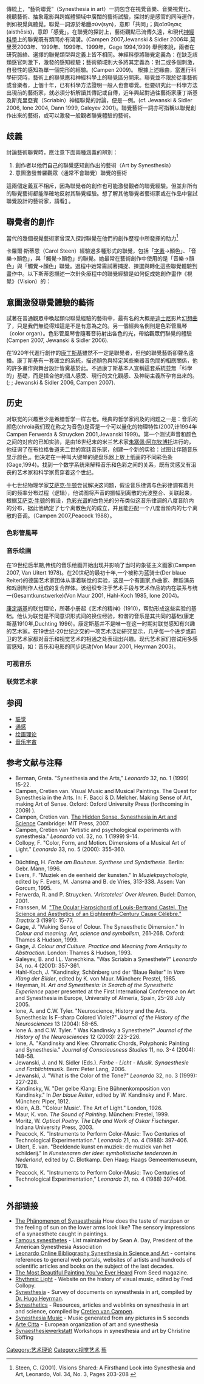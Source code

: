 傳統上，“藝術聯覺”（Synesthesia in art）一詞包含在視覺音樂、音樂視覺化、視聽藝術、抽象電影與跨媒體領域中廣闊的藝術試驗，探討的是感官的同時運作，例如視覺與聽覺。聯覺一詞源於希臘σύν(syn)，意即「共同」；與αἴσθησις (aisthēsis)，意即「感覺」。在聯覺的探討上，藝術觀點已流傳久遠，和現代[[神經科學|神經科學]]上的聯覺既有類同亦有鴻溝。(Campen 2007,Jewanski & Sidler 2006年,莫里茨2003年、1999年、1999年、1999年，Gage 1994,1999)
舉例來說，兩者在研究脈絡、選擇的聯覺類型與定義上皆不相同。神經科學將聯覺定義為：在缺乏該類感官刺激下，激發的感知經驗；藝術領域則大多將其定義為：對二或多個刺激，自發性的感知為單一個完形的經驗。(Campen 2009)。
根據上述緣由，當進行科學研究時，藝術上的聯覺應和神經科學上的聯覺區分開來。聯覺並不限於從事藝術或音樂者，上個十年，已有科學方法證明一般人也會聯覺。但要研究此一科學方法出現前的藝術家，就必須分析解讀其傳記或自傳，近年興起對過往藝術家康丁斯基及斯克里亞賓（Scriabin）神經聯覺的討論，便是一例。(cf. Jewanski & Sidler 2006, Ione 2004, Dann 1999, Galeyev 2001)。聯覺藝術一詞亦可指稱以聯覺創作出來的藝術，或可以激發一般觀者聯覺體驗的藝術。

==歧義==
討論藝術聯覺時，應注意下面兩種涵義的辨別：
# 創作者以他們自己的聯覺感知創作出的藝術（Art by Synesthesia）
# 意圖激發普羅觀眾（通常不會聯覺）聯覺的藝術

這兩個定義互不相斥，因為聯覺者的創作也可能激發觀者的聯覺經驗。但並非所有的聯覺藝術都能準確地反射其聯覺經驗。想了解其他聯覺者藝術家或在作品中嘗試聯覺設計的藝術家，請看[https://en.wikipedia.org/wiki/List_of_people_with_synesthesia] {{Wayback|url=https://en.wikipedia.org/wiki/List_of_people_with_synesthesia |date=20201217170233 }}。

==聯覺者的創作==



當代的幾個視覺藝術家曾深入探討聯覺在他們的創作歷程中所發揮的助力<ref name="Steen">Steen, C. (2001). Visions Shared: A Firsthand Look into Synesthesia and Art, Leonardo, Vol. 34, No. 3, Pages 203-208 {{doi|10.1162/002409401750286949}}</ref> 

卡羅爾·斯蒂恩（Carol Steen）經驗過多種形式的聯覺，包括「[[字素|字素]]→顏色」、「音樂→顏色」，與「觸覺→顏色」的聯覺。她最常在藝術創作中使用的是「音樂→顏色」與「觸覺→顏色」聯覺。過程中她常需試著捕捉、揀選與轉化這些聯覺體驗到畫作中。以下斯蒂恩描述一次針灸療程中的聯覺經驗是如何促成她創作畫作《視覺》（Vision）的：  

{{quotation|「多年前的某天，我在做針灸治療，背部平躺在床上，身上插滿了針。我閉眼並集中注意力開始看，我常常這樣子做，希望可以看到一些神奇的東西。不過這種事不常發生，有時我看到的東西既不有趣也不美麗。躺在那兒時，我看著閉上眼後柔和波動的黑色背景，有很亮的紅色將它刺穿並在天鵝絨般的濃烈黑暗中成形。一開始的紅是一小點的強烈顏色，然後急速的擴大，將黑色驅逐開去。我又看見了綠色的形狀在紅色中出現並在紅跟黑的領域中移動來去。這是我第一次將我看到的視覺印象如實的畫下來...」 |藝術家卡羅爾·斯蒂恩。回想促成創作《視覺》的經驗。<ref name="Steen"/>}}

==意圖激發聯覺體驗的藝術==
試著在普通觀眾中喚起類似聯覺經驗的藝術中，最有名的大概是[[迪士尼|迪士尼]]影片[[幻想曲|幻想曲]]了，只是我們無從得知這是不是有意為之的。另一個經典名例則是色彩管風琴（color organ）。色彩管風琴會隨著音符射出各色的光，帶給觀眾們聯覺的體驗 (Campen 2007, Jewanski & Sidler 2006).

在1920年代進行創作的[[康丁斯基|康丁斯基]]雖然不一定是聯覺者，但他的聯覺藝術卻聲名遠播。康丁斯基有一套確立的系統，描述顏色與特定某些樂器音色間的相應關係，他的許多畫作與舞台設計皆奠基於此。不過康丁斯基本人宣稱這套系統並無「科學的」基礎，而是揉合他的個人感受、現行的文化觀感、及神祕主義所孕育出來的。 ({{Harvnb|Kandinsky|1994}}; {{Harvnb|Dann|1998}}; {{Harvnb|Riccò|1999|pp=138–142}} Jewanski & Sidler 2006, Campen 2007).

==历史==
对联觉的兴趣至少是希腊哲学一样古老。经典的哲学家问及的问题之一是：音乐的颜色(chroia我们现在称之为音色)是否是一个可以量化的物理特性(2007,计1994年Campen Ferwerda & Struycken 2001,Jewanski 1999)。第一个测试声音和颜色之间的对应的已知实验，是由16世纪末的米兰艺术家[[朱塞佩·阿尔钦博托|朱塞佩·阿尔钦博托]]进行的，他征询了在布拉格鲁道夫二世的宫廷音乐家，创建一个新的实验：试图让伴随音乐显示颜色,。他决定在一种叫大键琴的键盘乐器上放上纸画的不同彩色条(Gage,1994)。找到一个数学系统来解释音乐和色彩之间的关系，既有灵感又有沮丧的艺术家和科学家贯穿着这个世纪。

十七世纪物理学家[[艾萨克·牛顿|艾萨克·牛顿]]尝试解决这问题，假设音乐律调与色彩律调有着共同的频率分布过程（逻辑），他试图将声音的振幅到离散的光波整合、关联起来，根据[[艾萨克·牛顿|艾萨克·牛顿]]的假设，[[色彩|色彩]][[光谱|光谱]]的白色光的分布类似这音乐律调的八度音阶内的分布，据此他确定了七个离散色光的成立，并且能匹配一个八度音阶内的七个离散的音调。（Campen 2007,Peacock 1988）。

===色彩管風琴===

{{Main|色彩管風琴}} 
===音乐绘画===
{{Main|音乐绘画}} 

在19世纪后半期,传统的音乐绘画开始出现并影响了当时的象征主义画家(Campen 2007, Van Uitert 1978)。在20世纪的最初十年,一个被称为蓝骑士(Der blaue Reiter)的德国艺术家团体从事着联觉的实验，这是一个有画家,作曲家、舞蹈演员和戏剧制作人组成的复合群体。该组织专注于艺术手段与艺术作品的内在联系与统一(Gesamtkunstwerke)(Von Maur 2001, Hahl-Koch 1985, Ione 2004)。

[[康定斯基|康定斯基]]的联觉理论，所著小册起《艺术的精神》(1910)，帮助形成这些实验的基础。他认为联觉是不同意识形式间的换位经验，和谐的音乐是其共同的基础(康定斯基1910年,Duchting 1996)。康定斯基并不是唯一在这一时期对联觉感知有兴趣的艺术家。在19世纪-20世纪之交的一项艺术活动研究显示，几乎每一个进步或前卫的艺术家都对音乐和视觉艺术的相通之处表现出兴趣。现代艺术家们尝试用多感官感知，如：音乐和电影的同步运动(Von Maur 2001, Heyrman 2003)。

===可视音乐===
{{Main|可视音乐}} 

===联觉艺术家===
==参阅==
*[[联觉|联觉]]
*[[通感|通感]]
*[[绘画理论|绘画理论]]
*[[音乐宇宙|音乐宇宙]]

==参考文献与注释==
<div class="references-small">
<references />
*Berman, Greta. "Synesthesia and the Arts," ''Leonardo'' 32, no. 1 (1999) 15-22.
*Campen, Cretien van. Visual Music and Musical Paintings. The Quest for Synesthesia in the Arts. In: F. Bacci & D. Melcher. Making Sense of Art, making Art of Sense. Oxford: Oxford University Press (forthcoming in 2009) ).
*Campen, Cretien van.  [https://web.archive.org/web/20071208214230/http://mitpress.mit.edu/catalog/item/default.asp?ttype=2&tid=11303 The Hidden Sense. Synesthesia in Art and Science] Cambridge: MIT Press, 2007.
*Campen, Cretien van "Artistic and psychological experiments with synesthesia." ''Leonardo'' vol. 32, no. 1 (1999) 9-14.
*Collopy, F. "Color, Form, and Motion. Dimensions of a Musical Art of Light." ''Leonardo'' 33, no. 5 (2000): 355-360.
*{{Citation|surname1= Dann|given1= K. T. |year=1998|title= Bright Colors Falsely Seen: Synaesthesia and the Search for Transcendent Knowledge |publisher= Yale University Press
|id=ISBN 0-300-06619-8|URL= }}
*Düchting, H. ''Farbe am Bauhaus. Synthese und Synästhesie''. Berlin: Gebr. Mann, 1996.
*Evers, F. "Muziek en de eenheid der kunsten." In ''Muziekpsychologie'', edited by F. Evers, M. Jansma and B. de Vries, 313-338. Assen: Van Gorcum, 1995.
*Ferwerda, R. and P. Struycken. ‘''Aristoteles’ Over kleuren''. Budel: Damon, 2001.
*Franssen, M. [https://web.archive.org/web/20100706200828/http://www.tudelft.nl/live/ServeBinary?id=1d0f8e1b-89e5-41fa-8d4d-b90aed364d44&binary=%2Fdoc%2FOcuHarpsCastel.pdf "The Ocular Harpsichord of Louis-Bertrand Castel. The Science and Aesthetics of an Eighteenth-Century Cause Célèbre."] ''Tractrix'' 3 (1991): 15-77.
*Gage, J. "Making Sense of Colour. The Synaesthetic Dimension." In ''Colour and meaning. Art, science and symbolism'', 261-268. Oxford: Thames & Hudson, 1999.
*Gage, J. ''Colour and Culture. Practice and Meaning from Antiquity to Abstraction''. London: Thames & Hudson, 1993.
*Galeyev, B. and I.L. Vanechkina. "Was Scriabin a Synesthete?" ''Leonardo'' 34, no. 4 (2001): 357-361.
*Hahl-Koch, J. "Kandinsky, Schönberg und der ‘Blaue Reiter" In ''Vom Klang der Bilder'', edited by K. von Maur. München: Prestel, 1985.
*Heyrman, H. ''Art and Synesthesia: In Search of the Synesthetic Experience'' paper presented at the First International Conference on Art and Synesthesia in Europe, University of Almería, Spain, 25–28 July 2005.
*Ione, A. and C.W. Tyler. "Neuroscience, History and the Arts. Synesthesia: Is F-sharp Colored Violet?" ''Journal of the History of the Neurosciences'' 13 (2004): 58-65.
*Ione A. and C.W. Tyler. " Was Kandinsky a Synesthete?" ''Journal of the History of the Neurosciences'' 12 (2003): 223–226.
*Ione, A. "Kandinsky and Klee: Chromatic Chords, Polyphonic Painting and Synesthesia." ''Journal of Consciousness Studies'' 11, no. 3-4 (2004): 148-58.
*Jewanski, J. and N. Sidler (Eds.). ''Farbe - Licht - Musik. Synaesthesie und Farblichtmusik.'' Bern: Peter Lang, 2006.
*Jewanski, J. "What is the Color of the Tone?" ''Leonardo'' 32, no. 3 (1999): 227-228.
*Kandinsky, W. "Der gelbe Klang: Eine Bühnenkomposition von Kandinsky." In ''Der blaue Reiter'', edited by W. Kandinsky and F. Marc. München: Piper, 1912.
*Klein, A.B. ''Colour Music'. The Art of Light." London, 1926.
*Maur, K. von. ''The Sound of Painting''. München: Prestel, 1999.
*Moritz, W. ''Optical Poetry. The Life and Work of Oskar Fischinger''. Indiana University Press, 2003.
*Peacock, K. "Instruments to Perform Color-Music: Two Centuries of Technological Experimentation." ''Leonardo'' 21, no. 4 (1988): 397-406.
*Uitert, E. van. "Beeldende kunst en muziek: de muziek van het schilderij." In ''Kunstenaren der idee: symbolistische tendenzen in Nederland'', edited by C. Blotkamp. Den Haag: Haags Gemeentemuseum, 1978.
*Peacock, K. "Instruments to Perform Color-Music: Two Centuries of Technological Experimentation," ''Leonardo'' 21, no. 4 (1988) 397-406.
*{{Citation|surname1= Riccò|given1= Dina|year= 1999|title= Sinestesie per il design . Le interazioni sensoriali nell'epoca dei multimedia|publisher= Etas, Milano|URL= }}
</div>

==外部链接==
* [https://web.archive.org/web/20130930225118/http://www.monis-synaesthesie.de/index.en.html The Phänomenon of Synaesthesia] How does the taste of marzipan or the feeling of sun on the lower arms look like? The sensory impressions of a synaesthete caught in paintings.
*[https://web.archive.org/web/20050319050232/http://home.comcast.net/~sean.day/html/famous_synesthetes.html Famous synesthetes] - List maintained by Sean A. Day, President of the American Synesthesia Association
*[http://lbs.mit.edu/isast/spec.projects/synesthesiabib.html Leonardo Online Bibliography Synesthesia in Science and Art] {{Wayback|url=http://lbs.mit.edu/isast/spec.projects/synesthesiabib.html |date=20090215053636 }} - contains references to general web portals, websites of artists and hundreds of scientific articles and books on the subject of the last decades.
*[https://web.archive.org/web/20090202183403/http://www.seedmagazine.com/news/2006/12/the_most_beautiful_painting_yo.php The Most Beautiful Painting You've Ever Heard] From Seed magazine.
* [http://RhythmicLight.com Rhythmic Light] {{Wayback|url=http://rhythmiclight.com/ |date=20220212211251 }} - Website on the history of visual music, edited by Fred Collopy.
* [http://www.doctorhugo.org/synaesthesia/index.htm Synesthesia] {{Wayback|url=http://www.doctorhugo.org/synaesthesia/index.htm |date=20211226110828 }} - Survey of documents on synesthesia in art, compiled by [[Dr._Hugo_Heyrman|Dr. Hugo Heyrman]].
* [http://synesthesie.nl Synesthetics] {{Wayback|url=http://synesthesie.nl/ |date=20220124123043 }} - Resources, articles and weblinks on synesthesia in art and science, compiled by [[Cretien_van_Campen|Cretien van Campen]].
* [https://web.archive.org/web/20130401054738/http://www.synestesia.fi/ Synesthesia Music] - Music generated from any pictures in 5 seconds
* [http://www.artecitta.es Arte Citta] {{Wayback|url=http://www.artecitta.es/ |date=20220213145937 }} - European organization of art and synesthesia
* [http://www.synaesthesiewerkstatt.de/ Synaesthesiewerkstatt] {{Wayback|url=http://www.synaesthesiewerkstatt.de/ |date=20220202043337 }} Workshops in synesthesia and art by Christine Söffing

[[Category:艺术理论|Category:艺术理论]]
[[Category:视觉艺术|Category:视觉艺术]]
[[Category:視覺音樂|藝]]